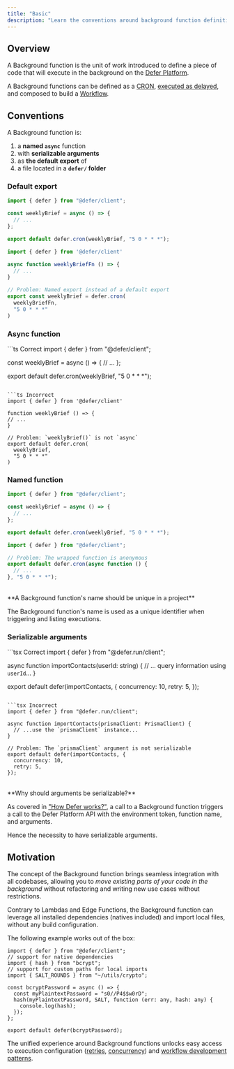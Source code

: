 ```yaml
---
title: "Basic"
description: "Learn the conventions around background function definition"
---
```


## Overview

A Background function is the unit of work introduced to define a piece of code
that will execute in the background on the [Defer Platform](/platform/overview).

A Background functions can be defined as a [CRON](/features/cron),
[executed as delayed](/features/delays), and composed to build a
[Workflow](/features/workflows).

## Conventions

A Background function is:

1. a **named `async`** function
1. with **serializable arguments**
1. as **the default export** of
1. a file located in a **`defer/` folder**

### Default export

<CodeGroup>

```ts Correct
import { defer } from "@defer/client";

const weeklyBrief = async () => {
  // ...
};

export default defer.cron(weeklyBrief, "5 0 * * *");
```

```ts Incorrect
import { defer } from '@defer/client'

async function weeklyBriefFn () => {
  // ...
}

// Problem: Named export instead of a default export
export const weeklyBrief = defer.cron(
  weeklyBriefFn,
  "5 0 * * *"
)
```

</CodeGroup>

### Async function

<CodeGroup>
```ts Correct
import { defer } from "@defer/client";

const weeklyBrief = async () => { // ... };

export default defer.cron(weeklyBrief, "5 0 * * *");
```

```ts Incorrect
import { defer } from '@defer/client'

function weeklyBrief () => {
// ...
}

// Problem: `weeklyBrief()` is not `async`
export default defer.cron(
  weeklyBrief,
  "5 0 * * *"
)
```

</CodeGroup>

### Named function

<CodeGroup>

```ts Correct
import { defer } from "@defer/client";

const weeklyBrief = async () => {
  // ...
};

export default defer.cron(weeklyBrief, "5 0 * * *");
```

```ts Incorrect
import { defer } from "@defer/client";

// Problem: The wrapped function is anonymous
export default defer.cron(async function () {
  // ...
}, "5 0 * * *");
```

</CodeGroup>

<br />

<Warning>
**A Background function's name should be unique in a project**

The Background function's name is used as a unique identifier when triggering
and listing executions.

</Warning>

### Serializable arguments

<CodeGroup>
```tsx Correct
import { defer } from "@defer.run/client";

async function importContacts(userId: string) { // ... query information using
`userId`... }

export default defer(importContacts, {
concurrency: 10,
retry: 5,
});
```

```tsx Incorrect
import { defer } from "@defer.run/client";

async function importContacts(prismaClient: PrismaClient) {
  // ...use the `prismaClient` instance...
}

// Problem: The `prismaClient` argument is not serializable
export default defer(importContacts, {
  concurrency: 10,
  retry: 5,
});
```

</CodeGroup>

<br />

<Info>
**Why should arguments be serializable?**

As covered in ["How Defer works?"](/platform/overview), a call to a Background
function triggers a call to the Defer Platform API with the environment token,
function name, and arguments.

Hence the necessity to have serializable arguments.

</Info>

## Motivation

The concept of the Background function brings seamless integration with all
codebases, allowing you to _move existing parts of your code in the background_
without refactoring and writing new use cases without restrictions.

Contrary to Lambdas and Edge Functions, the Background function can leverage all
installed dependencies (natives included) and import local files, without any
build configuration.

The following example works out of the box:

```tsx defer/importContacts.ts
import { defer } from "@defer/client";
// support for native dependencies
import { hash } from "bcrypt";
// support for custom paths for local imports
import { SALT_ROUNDS } from "~/utils/crypto";

const bcryptPassword = async () => {
  const myPlaintextPassword = "s0//P4$$w0rD";
  hash(myPlaintextPassword, SALT, function (err: any, hash: any) {
    console.log(hash);
  });
};

export default defer(bcryptPassword);
```

The unified experience around Background functions unlocks easy access to
execution configuration ([retries](/features/retries),
[concurrency](/features/concurrency)) and
[workflow development patterns](/features/workflows).
